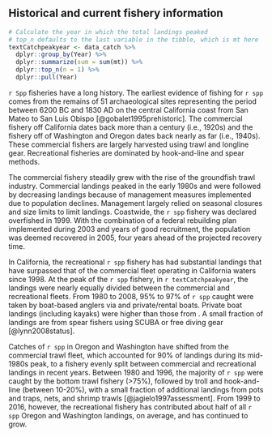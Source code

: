 ## Historical and current fishery information

```r
# Calculate the year in which the total landings peaked
# top_n defaults to the last variable in the tibble, which is mt here
textCatchpeakyear <- data_catch %>%
  dplyr::group_by(Year) %>%
  dplyr::summarize(sum = sum(mt)) %>%
  dplyr::top_n(n = 1) %>%
  dplyr::pull(Year)
```

`r Spp` fisheries have a long history.
The earliest evidence of fishing for `r spp`
comes from the remains of 51 archaeological sites
representing the period between 6200 BC and 1830 AD on the
central California coast from San Mateo to San Luis Obispo [@gobalet1995prehistoric].
The commercial fishery off
California dates back more than a century (i.e., 1920s) and
the fishery off of Washington and Oregon dates back nearly as far (i.e., 1940s).
These commercial fishers are largely harvested using trawl and longline gear.
Recreational fisheries are dominated by hook-and-line and spear methods.

The commercial fishery steadily grew with the rise of the groundfish trawl industry.
Commercial landings peaked in the early 1980s and were followed by decreasing landings
because of management measures implemented due to population declines.
Management largely relied on seasonal closures and size limits to limit landings.
Coastwide, the `r spp` fishery was declared overfished in 1999.
With the combination of
a federal rebuilding plan implemented during 2003 and
years of good recruitment,
the population was deemed recovered in 2005,
four years ahead of the projected recovery time.

In California, the recreational `r spp` fishery has had substantial landings
that have surpassed that of the commercial fleet operating in California waters
since 1998.
At the peak of the `r spp` fishery, in `r textCatchpeakyear`,
the landings were nearly equally divided between the commercial and recreational fleets.
From 1980 to 2008, 95\% to 97\% of `r spp` caught were taken by boat-based anglers via
\glspl{cpfv} and private/rental boats.
Private boat landings (including kayaks) were higher than those from \glspl{cpfv}.
A small fraction of landings are from spear fishers using SCUBA or free diving gear [@lynn2008status].

Catches of `r spp` in Oregon and Washington have shifted from the commercial trawl fleet,
which accounted for 90\% of landings during its mid-1980s peak,
to a fishery evenly split between commercial and recreational landings in recent years.
Between 1980 and 1996, the majority of `r spp` were caught by the bottom trawl fishery (>75\%),
followed by troll and hook-and-line (between 10-20\%),
with a small fraction of additional landings from
pots and traps, nets, and shrimp trawls [@jagielo1997assessment].
From 1999 to 2016, however, the recreational fishery has contributed about half
of all `r spp` Oregon and Washington landings, on average, and has continued to grow.

<!-- **todo - generate numbers dynamically** -->
